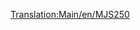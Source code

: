[[Translation:Main/en/MJS250]]{{hu/Navbox Mozdonyok}}
{{hu/Vonatok|Name=MJS250
|Image=[[File:en/Mjs250.png]]
|Cost=£9,375 ($18.750)
|Speed=80 km/h (50 mph)
|Weight=65 t
|Power=600 LE (448 kW)
|Annual=£990 ($1.980)
|Designed=1955
|Lifespan=22
|Capacity=N/A
|Leírás=Az MJS250 az elsőként megvásárolható dízelmozdony a szubarktikus és a szubtrópusi éghajlaton. Olcsó, de sebességnek is, erőnek is híján áll. Bár két MJS250 egy szerelvényben olcsóbb és több teljesítményt ad, mint egy [[Main/hu/Wills 2-8-0|Wills 2-8-0]], érdemes lecserélni, amint lehetséges. 
|Valósság=Hasonlít a Davenport Locomotive Works 44 tonnás dízelmozdonyára.}}